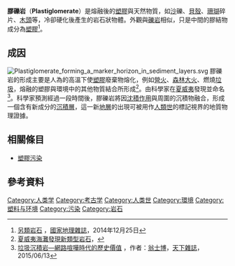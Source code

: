 {{Infobox rock
|name=膠礫岩（Plastiglomerate）
|type=膠礫岩
|image=File:Plastiglomerate_Museon.jpg
|caption=來自[[夏威夷|夏威夷]][[卡米洛海灘|卡米洛海灘]]的膠礫岩在[[荷蘭|荷蘭]][[海牙|海牙]]的Museon博物館展出
|composition=[[塑膠|塑膠]]與天然物質（如[[沙|沙]]礫、[[貝殼|貝殼]]、[[珊瑚|珊瑚]]碎片、[[木頭|木頭]]等）
}}
'''膠礫岩'''（'''Plastiglomerate'''）是熔融後的[[塑膠|塑膠]]與天然物質，如[[沙|沙]]礫、[[貝殼|貝殼]]、[[珊瑚|珊瑚]]碎片、[[木頭|木頭]]等，冷卻硬化後產生的岩石狀物體。外觀與[[礫岩|礫岩]]相似，只是中間的膠結物成分為[[塑膠|塑膠]]<ref>[http://www.ngtaiwan.com/10383 另類岩石] {{Wayback|url=http://www.ngtaiwan.com/10383 |date=20151222042155 }}，[[國家地理雜誌|國家地理雜誌]]，2014年12月25日</ref>。

== 成因 ==
[[File:Plastiglomerate_forming_a_marker_horizon_in_sediment_layers.svg|thumb]]
膠礫岩的形成主要是人為的高溫下使[[塑膠|塑膠]]廢棄物熔化，例如[[營火|營火]]、[[森林大火|森林大火]]、燃燒[[垃圾|垃圾]]，熔融的塑膠與環境中的其他物質結合所形成<ref>[http://cablenews.i-cable.com/ci/videopage/program/12185792/ 夏威夷海灘發現新類型岩石]，</ref>。由科學家在[[夏威夷|夏威夷]]發現並命名<ref>[http://opinion.cw.com.tw/blog/profile/337/article/2952 垃圾沉積岩—網路喧嘩時代的歷史價值] {{Wayback|url=http://opinion.cw.com.tw/blog/profile/337/article/2952 |date=20181001142613 }}，作者：[[翁士博|翁士博]]，[[天下雜誌|天下雜誌]]，2015/06/13</ref>。科學家預測經過一段時間後，膠礫岩將因[[沈積作用|沈積作用]]與周圍的沉積物融合，形成一個含有新成分的[[沉積層|沉積層]]，這一新[[地層|地層]]的出現可被用作[[人類世|人類世]]的標記視界的地質物理證據。

== 相關條目 ==
{{portal|環境}}
*[[塑膠污染|塑膠污染]]

==參考資料==
{{reflist}}

{{塑料}}

[[Category:人类学|Category:人类学]]
[[Category:考古学|Category:考古学]]
[[Category:人类世|Category:人类世]]
[[Category:環境|Category:環境]]
[[Category:塑料与环境|Category:塑料与环境]]
[[Category:污染|Category:污染]]
[[Category:岩石|Category:岩石]]